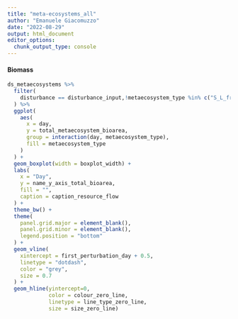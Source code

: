 ```yaml
---
title: "meta-ecosystems_all"
author: "Emanuele Giacomuzzo"
date: "2022-08-29"
output: html_document
editor_options: 
  chunk_output_type: console
---
```


#### Biomass {.tabset .tabset-pills}

```r
ds_metaecosystems %>%
  filter(
    disturbance == disturbance_input,!metaecosystem_type %in% c("S_L_from_isolated", "M_M_from_isolated")
  ) %>%
  ggplot(
    aes(
      x = day,
      y = total_metaecosystem_bioarea,
      group = interaction(day, metaecosystem_type),
      fill = metaecosystem_type
    )
  ) +
  geom_boxplot(width = boxplot_width) +
  labs(
    x = "Day",
    y = name_y_axis_total_bioarea,
    fill = "",
    caption = caption_resource_flow
  ) +
  theme_bw() +
  theme(
    panel.grid.major = element_blank(),
    panel.grid.minor = element_blank(),
    legend.position = "bottom"
  ) +
  geom_vline(
    xintercept = first_perturbation_day + 0.5,
    linetype = "dotdash",
    color = "grey",
    size = 0.7
  ) +
  geom_hline(yintercept=0,
             color = colour_zero_line,
             linetype = line_type_zero_line,
             size = size_zero_line)
```